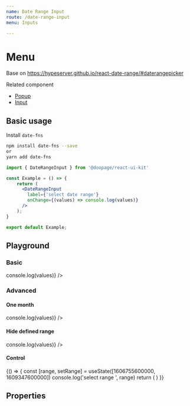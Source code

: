```yaml
---
name: Date Range Input
route: /date-range-input
menu: Inputs

---
```












# Menu
Base on https://hypeserver.github.io/react-date-range/#daterangepicker

Related component
- [Popup](https://huynhhuyhiep.github.io/doopage-react-ui-kit/popup)
- [Input](https://huynhhuyhiep.github.io/doopage-react-ui-kit/input)

## Basic usage
Install `date-fns`
```bash
npm install date-fns --save
or
yarn add date-fns
```

```jsx
import { DateRangeInput } from '@doopage/react-ui-kit'

const Example = () => {
    return (
      <DateRangeInput
        label={'select date range'}
        onChange={(values) => console.log(values)}
      />
    );
}

export default Example;
```

## Playground

### Basic
<Playground>
  <DateRangeInput
    label={'Select Date Range'}
    onChange={(values) => console.log(values)}
  />
</Playground>

### Advanced
#### One month
<Playground>
  <DateRangeInput
    months={1}
    label={'Select Date Range'}
    onChange={(values) => console.log(values)}
  />
</Playground>

#### Hide defined range
<Playground>
  <DateRangeInput
    months={1}
    minDate={addDays(new Date(), -30)}
    maxDate={addDays(new Date(), 30)}
    hideDefinedRange
    label={'Select Date Range'}
    onChange={(values) => console.log(values)}
  />
</Playground>

#### Control
<Playground>
  {() =>
  {
    const [range, setRange] = useState([1606755600000, 1609347600000])
    console.log('select range ', range)
    return (
      <DateRangeInput
        value={range}
        months={1}
        dateFormat='dd/MM/yyyy'
        minDate={addDays(new Date(), -30)}
        maxDate={addDays(new Date(), 30)}
        hideDefinedRange
        label={'Select Date Range'}
        onChange={setRange}
      />
    )
  }}

</Playground>

## Properties

<Props of={DateRangeInput} table />
